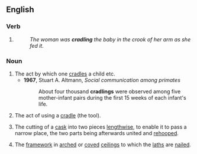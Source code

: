 ==English==

===Verb===
{{head|en|verb form}}

# {{present participle of|en|cradle|nocat=1}}
#: ''The woman was '''cradling''' the baby in the crook of her arm as she fed it.''

===Noun===
{{en-noun}}

# The act by which one [[cradle]]s a child etc.
#* '''1967''', Stuart A. Altmann, ''Social communication among primates''
#*: About four thousand '''cradlings''' were observed among five mother-infant pairs during the first 15 weeks of each infant's life.
# The act of using a [[cradle]] (the tool).
# {{lb|en|coopering}} The cutting of a [[cask]] into two pieces [[lengthwise]], to enable it to pass a narrow place, the two parts being afterwards united and [[rehoop]]ed.
# {{lb|en|carpentry}} The [[framework]] in [[arched]] or [[coved]] [[ceiling]]s to which the [[lath]]s are [[nail]]ed.
#: {{rfquotek|en|Knight}}

{{Webster 1913}}